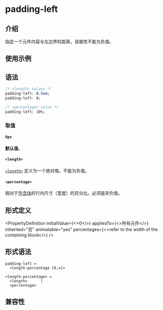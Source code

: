 # padding-left

## 介绍

指定一个元件内容与左边界的距离，该属性不能为负值。

## 使用示例


<Go
  example="css-api"
  defaultFile="src/padding-left/App.tsx"
  img="/assets/doc/css/padding-left.jpg"
  entry="src/padding-left"
  defaultEntryFile="dist/padding-left.lynx.bundle"
/>

## 语法

```css
/* <length> values */
padding-left: 0.5em;
padding-left: 0;

/* <percentage> value */
padding-left: 10%;
```

### 取值

#### `0px`

**默认值**。

#### `<length>`

[`<length>`](api/css/data-type/length.mdx) 定义为一个绝对值。不能为负值。

#### `<percentage>`

相对于[包含块](https://developer.mozilla.org/zh-CN/docs/Web/CSS/Containing_block)的行内尺寸（宽度）的百分比。必须是非负值。

## 形式定义


<PropertyDefinition
  initialValue={<>0</>}
  appliesTo={<>所有元件</>}
  inherited="否"
  animatable="yes"
  percentages={<>refer to the width of the containing block</>}
/>

## 形式语法

```
padding-left =
  <length-percentage [0,∞]>

<length-percentage> =
  <length>      |
  <percentage>
```

## 兼容性


<LegacyCompatTable metadata="css/properties/padding-left" />
